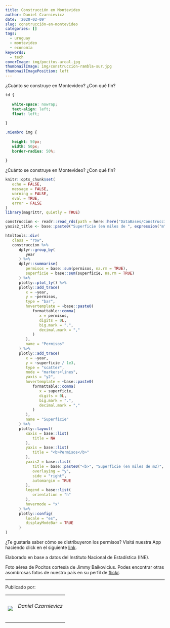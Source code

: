 ```yaml
---
title: Construcción en Montevideo
author: Daniel Czarnievicz
date: '2020-02-09'
slug: construcción-en-montevideo
categories: []
tags:
  - uruguay
  - montevideo
  - economía
keywords:
  - tech
coverImage: img/pocitos-areal.jpg
thumbnailImage: img/construccion-rambla-sur.jpg
thumbnailImagePosition: left
---
```


¿Cuánto se construye en Montevideo? ¿Con qué fin?

<!--more-->

```css
td {
   
   white-space: nowrap;
   text-align: left;
   float: left;
   
}

.miembro img {
   
   height: 50px;
   width: 50px;
   border-radius: 50%;
   
}
```

¿Cuánto se construye en Montevideo? ¿Con qué fin?

```r
knitr::opts_chunk$set(
   echo = FALSE,
   message = FALSE,
   warning = FALSE,
   eval = TRUE,
   error = FALSE
)
library(magrittr, quietly = TRUE)
```

```r
construccion <- readr::read_rds(path = here::here("DataBases/Construcción/construccion.rds"))
yaxis2_title <- base::paste0("Superficie (en miles de ", expression("m"^"2"), ")")
```

```r
htmltools::div(
   class = "row",
   construccion %>% 
      dplyr::group_by(
         year
      ) %>% 
      dplyr::summarise(
         permisos = base::sum(permisos, na.rm = TRUE),
         superficie = base::sum(superficie, na.rm = TRUE)
      ) %>% 
      plotly::plot_ly() %>% 
      plotly::add_trace(
         x = ~year,
         y = ~permisos,
         type = "bar",
         hovertemplate = ~base::paste0(
            formattable::comma(
               x = permisos,
               digits = 0L,
               big.mark = ".",
               decimal.mark = ","
            )
         ),
         name = "Permisos"
      ) %>% 
      plotly::add_trace(
         x = ~year,
         y = ~superficie / 1e3,
         type = "scatter",
         mode = "markers+lines",
         yaxis = "y2",
         hovertemplate = ~base::paste0(
            formattable::comma(
               x = superficie,
               digits = 0L,
               big.mark = ".",
               decimal.mark = ","
            )
         ),
         name = "Superficie"
      ) %>% 
      plotly::layout(
         xaxis = base::list(
            title = NA
         ),
         yaxis = base::list(
            title = "<b>Permisos</b>"
         ),
         yaxis2 = base::list(
            title = base::paste0("<b>", "Superficie (en miles de m2)", "</b>"),
            overlaying = "y",
            side = "right",
            automargin = TRUE
         ),
         legend = base::list(
            orientation = "h"
         ),
         hovermode = "x"
      ) %>% 
      plotly::config(
         locale = "es",
         displayModeBar = TRUE
      )
)
```

¿Te gustaría saber cómo se distribuyeron los permisos? Visitá nuestra App haciendo click en el siguiente [link](https://daczarne.shinyapps.io/DashConstruccion/).

Elaborado en base a datos del Instituto Nacional de Estadística (INE).

Foto aérea de Pocitos cortesía de Jimmy Baikovicius. Podes encontrar otras asombrosas fotos de nuestro país en su perfil de [flickr](https://www.flickr.com/photos/jikatu/).

***

Publicado por:

<table>
<tr>
<td class="miembro"><img src="/img/DanielCzarnievicz.jpg"/></td>
<td class="miembro"><h6>Daniel Czarnievicz</h6></td>
</tr>
<table>
